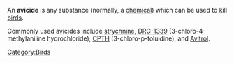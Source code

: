 An '''avicide''' is any substance (normally, a [[chemical]]) which can be used to kill [[bird]]s.  

Commonly used avicides include [[strychnine]], [[DRC-1339]] (3-chloro-4-methylaniline hydrochloride), [[CPTH]] (3-chloro-p-toluidine), and [[Avitrol]].

[[Category:Birds]]
{{stub}}